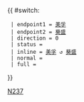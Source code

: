 {{ #switch: {{{format|}}}
  | endpoint1 = [[美孚巴士總站|美孚]]
  | endpoint2 = [[葵盛邨|葵盛]]
  | direction = 0
  | status = {{HK Bus Status|N}}
  | inline = [[美孚巴士總站|美孚]] ↺ [[葵盛邨|葵盛]]
  | normal =
  | full =
}}<noinclude>[[Category:九龍巴士路線模板|N237]]</noinclude>